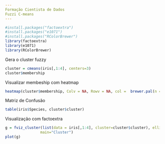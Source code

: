 ```yaml
---
Formação Cientista de Dados
Fuzzi C-means
---
```


```r
#install.packages("factoextra")
#install.packages("e1071")
#install.packages("RColorBrewer")
library(factoextra)
library(e1071)
library(RColorBrewer)
```
Gera o cluster fuzzy
```r
cluster = cmeans(iris[,1:4], centers=3)
cluster$membership
```
Visualizar membeship com heatmap
```r
heatmap(cluster$membership, Colv = NA, Rowv = NA, col =  brewer.pal(n = 9, name = "YlOrRd"))
```
Matriz de Confusão
```r
table(iris$Species, cluster$cluster)
```
Visualização com factoextra
```r
g = fviz_cluster(list(data = iris[,1:4], cluster=cluster$cluster), ellipse.type = "norm", ggtheme = theme_bw(),
                main="Cluster")
plot(g)
```
